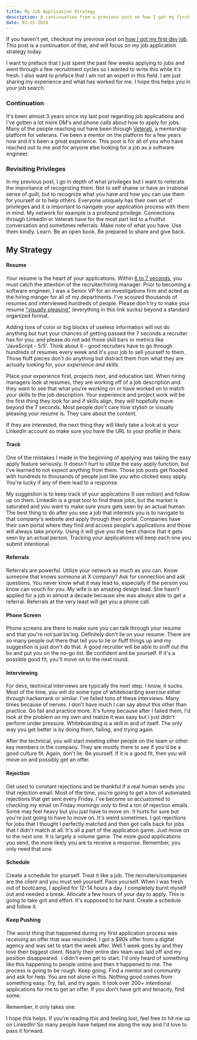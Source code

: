 ```yaml
---
title: My Job Application Strategy
description: A continuation from a previous post on how I get my first dev job.
date: 01-15-2024
---
```


If you haven't yet, checkout my previous post on [how I got my first dev job](https://www.seangil.com/blog/landing-your-first-dev-job). This post is a continuation of that, and will focus on my job application strategy today.

I want to preface that I just spent the past few weeks applying to jobs and went through a few recruitment cycles so I wanted to write this while it's fresh. I also want to preface that I am not an expert in this field. I am just sharing my experience and what has worked for me. I hope this helps you in your job search.

### Continuation

It's been almost 3 years since my last post regarding job applications and I've gotten a lot more DM's and phone calls about how to apply for jobs. Many of the people reaching out have been through [Veterati](https://www.veterati.com/), a mentorship platform for veterans. I've been a mentor on the platform for a few years now and it's been a great experience. This post is for all of you who have reached out to me and for anyone else looking for a job as a software engineer.

### Revisiting Privileges

In my previous post, I go in depth of what privileges but I want to reiterate the importance of recognizing them. Not to self shame or have an irrational sense of guilt, but to recognize what you have and how you can use them for yourself or to help others. Everyone uniquely has their own set of privileges and it is important to navigate your application process with them in mind. My network for example is a profound privilege. Connections through LinkedIn or Veterati have for the most part led to a fruitful conversation and sometimes referrals. Make note of what you have. Use them kindly. Learn. Be an open book. Be prepared to share and give back.

## My Strategy

#### Resume

Your resume is the heart of your applications. Within [6 to 7 seconds](https://www.indeed.com/career-advice/resumes-cover-letters/how-long-do-employers-look-at-resumes#:~:text=On%20average%2C%20employers%20look%20at,for%20only%20a%20few%20seconds.), you must catch the attention of the recruiter/hiring manager. Prior to becoming a software engineer, I was a Senior VP for an investigations firm and acted as the hiring manger for all of my departments. I've scoured thousands of resumes and interviewed hundreds of people. Please don't try to make your resume ["visually pleasing"](https://novoresume.com/career-blog/resume-examples) (everything in this link sucks) beyond a standard organized format.

Adding tons of color or big blocks of useless information will not do anything but hurt your chances of getting passed the 7 seconds a recruiter has for you; and please do not add those skill bars or metrics like 'JavaScript - 5/5'. Think about it - good recruiters have to go through hundreds of resumes every week and it's your job to sell yourself to them. Those fluff pieces don't do anything but distract them from what they are actually looking for, your _experience and skills._

Place your experience first, projects next, and education last. When hiring managers look at resumes, they are working off of a job description and they want to see that what you're working on or have worked on to match your skills to the job description. Your experience and project work will be the first thing they look for and if skills align, they will hopefully move beyond the 7 seconds. Most people don't care how stylish or visually pleasing your resume is. They care about the content.

If they are interested, the next thing they will likely take a look at is your LinkedIn account so make sure you have the URL to your profile in there.

#### Track

One of the mistakes I made in the beginning of applying was taking the easy apply feature seriously. It doesn't hurt to utilize the easy apply function, but I've learned to not expect anything from them. Those job posts get flooded with hundreds to thousands of people just like you who clicked easy apply. You're lucky if any of them lead to a response.

My suggestion is to keep track of your applications (I use notion) and follow up on them. LinkedIn is a great tool to find these jobs, but the market is saturated and you want to make sure yours gets seen by an actual human. The best thing to do after you see a job that interests you is to navigate to that company's website and apply through their portal. Companies have their own portal where they find and access people's applications and those will always take priority. Using it will give you the best chance that it gets seen by an actual person. Tracking your applications will keep each one you submit intentional.

#### Referrals

Referrals are powerful. Utilize your network as much as you can. Know someone that knows someone at X company? Ask for connection and ask questions. You never know what it may lead to, especially if the person you know can vouch for you. My wife is an amazing design lead. She hasn't applied for a job in almost a decade because she was always able to get a referral. Referrals at the very least will get you a phone call.

#### Phone Screen

Phone screens are there to make sure you can talk through your resume and that you're not just bs'ing. Definitely don't lie on your resume. There are so many people out there that tell you to lie or fluff things up and my suggestion is just don't do that. A good recruiter will be able to sniff out the bs and put you on the no-go list. Be confident and be yourself. If it's a possible good fit, you'll move on to the next round.

#### Interviewing

For devs, technical interviews are typically the next step. I know, it sucks. Most of the time, you will do some type of whiteboarding exercise either through hackerrank or similar. I've failed tons of these interviews. Many times because of nerves. I don't have much I can say about this other than practice. Go fail and practice more. It's funny because after I failed them, I'd look at the problem on my own and realize it was easy but I just didn't perform under pressure. Whiteboarding is a skill in and of itself. The only way you get better is by doing them, failing, and trying again.

After the technical, you will start meeting other people on the team or other key members in the company. They are mostly there to see if you'd be a good culture fit. Again, don't lie. Be yourself. If it is a good fit, then you will move on and possibly get an offer.

#### Rejection

Get used to constant rejections and be thankful if a real human sends you that rejection email. Most of the time, you're going to get a ton of automated rejections that get sent every Friday. I've become so accustomed to checking my email on Friday mornings only to find a ton of rejection emails. Some may feel heavy but you just have to move on. It hurts for sure but you're just going to have to move on. It's weird sometimes. I got rejections for jobs that I thought I perfectly matched and then got calls back for jobs that I didn't match at all. It's all a part of the application game. Just move on to the next one. It is largely a volume game. The more good applications you send, the more likely you are to receive a response. Remember, you only need that one.

#### Schedule

Create a schedule for yourself. Treat it like a job. The recruiters/companies are the client and you must sell yourself. Pace yourself. When I was fresh out of bootcamp, I applied for 12-14 hours a day. I completely burnt myself out and needed a break. Allocate a few hours of your day to apply. This is going to take grit and effort. It's supposed to be hard. Create a schedule and follow it.

#### Keep Pushing

The worst thing that happened during my first application process was receiving an offer that was rescinded. I got a $90k offer from a digital agency and was set to start the week after. Well 1 week goes by and they lose their biggest client. Nearly their entire dev team was laid off and my position disappeared.  I didn't even get to start. I'd only heard of something like this happening to people online and then it happened to me. The process is going to be rough. Keep going. Find a mentor and community and ask for help. You are not alone in this. Nothing good comes from something easy. Try, fail, and try again. It took over 200+ intentional applications for me to get an offer. If you don't have grit and tenacity, find some.

Remember, it only takes one.

I hope this helps. If you're reading this and feeling lost, feel free to hit me up on LinkedIn! So many people have helped me along the way and I'd love to pass it forward.
